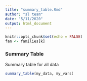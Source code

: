 ```yaml
---
title: "summary_table.Rmd"
author: "sl team"
date: "5/11/2020"
output: html_document
---
```


```r
knitr::opts_chunk$set(echo = FALSE)
fam <- families[k]
```

### Summary Table {.tabset}

Summary table for all data 

```r
summary_table(my_data, my_vars)
```
